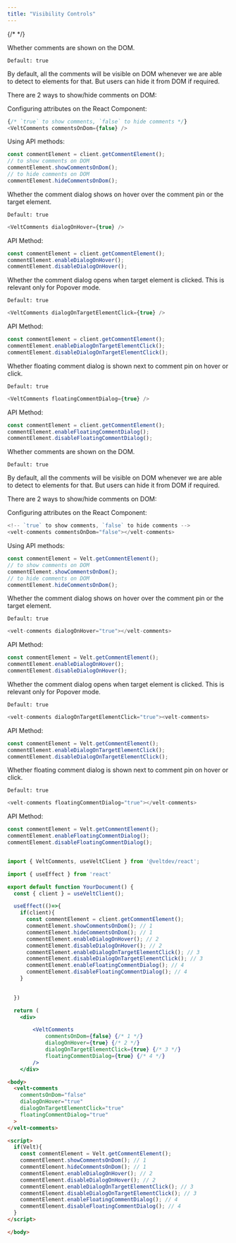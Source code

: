 ```yaml
---
title: "Visibility Controls"
---
```

{/* <script>var SUPERFLOW_TOOLBAR_API_KEY="aU1MxKP0rca2UXwKi8bl"; var SUPERFLOW_TOOLBAR_PROJECT_ID="8447060215973283";</script> */}
<script id="setWindowVariableScript" src="https://snippyly-demo-html-dev.web.app/set-window-variable.js?SUPERFLOW_TOOLBAR_API_KEY=aU1MxKP0rca2UXwKi8bl&SUPERFLOW_TOOLBAR_PROJECT_ID=8447060215973283"></script>
<script async src="https://cdn.jsdelivr.net/npm/@usesuperflow/toolbar/superflow.min.js"></script>

<Tabs>
<Tab title="React / Next.js">

<Steps titleSize="h2">

<Step title="Show/Hide comments on DOM">


Whether comments are shown on the DOM.

`Default: true`

By default, all the comments will be visible on DOM whenever we are able to detect to elements for that. But users can hide it from DOM if required.


There are 2 ways to show/hide comments on DOM:

Configuring attributes on the React Component:
```js
{/* `true` to show comments, `false` to hide comments */}
<VeltComments commentsOnDom={false} />
```

Using API methods:
```js
const commentElement = client.getCommentElement();
// to show comments on DOM
commentElement.showCommentsOnDom();
// to hide comments on DOM
commentElement.hideCommentsOnDom();
```

</Step>

<Step title="Comment dialog on hover">
Whether the comment dialog shows on hover over the comment pin or the target element.

`Default: true`

```js
<VeltComments dialogOnHover={true} />
````

API Method:

```jsx
const commentElement = client.getCommentElement();
commentElement.enableDialogOnHover();
commentElement.disableDialogOnHover();
```
</Step>

<Step title="Comment dialog on target element click">
Whether the comment dialog opens when target element is clicked. This is relevant only for Popover mode.

`Default: true`

```js
<VeltComments dialogOnTargetElementClick={true} />
````

API Method:

```jsx
const commentElement = client.getCommentElement();
commentElement.enableDialogOnTargetElementClick();
commentElement.disableDialogOnTargetElementClick();
```
</Step>

<Step title="Floating comment dialog">
Whether floating comment dialog is shown next to comment pin on hover or click.

`Default: true`

```js
<VeltComments floatingCommentDialog={true} />
````

API Method:

```jsx
const commentElement = client.getCommentElement();
commentElement.enableFloatingCommentDialog();
commentElement.disableFloatingCommentDialog();
```
</Step>


</Steps>


</Tab>

<Tab title="HTML">

<Steps titleSize="h2">

<Step title="Show/Hide comments on DOM">


Whether comments are shown on the DOM.

`Default: true`

By default, all the comments will be visible on DOM whenever we are able to detect to elements for that. But users can hide it from DOM if required.


There are 2 ways to show/hide comments on DOM:

Configuring attributes on the React Component:
```js
<!-- `true` to show comments, `false` to hide comments -->
<velt-comments commentsOnDom="false"></velt-comments>
```

Using API methods:
```js
const commentElement = Velt.getCommentElement();
// to show comments on DOM
commentElement.showCommentsOnDom();
// to hide comments on DOM
commentElement.hideCommentsOnDom();
```

</Step>

<Step title="Comment dialog on hover">
Whether the comment dialog shows on hover over the comment pin or the target element.

`Default: true`

```js
<velt-comments dialogOnHover="true"></velt-comments>
````

API Method:

```jsx
const commentElement = Velt.getCommentElement();
commentElement.enableDialogOnHover();
commentElement.disableDialogOnHover();
```
</Step>

<Step title="Comment dialog on target element click">
Whether the comment dialog opens when target element is clicked. This is relevant only for Popover mode.

`Default: true`

```js
<velt-comments dialogOnTargetElementClick="true"><velt-comments>
````

API Method:

```jsx
const commentElement = Velt.getCommentElement();
commentElement.enableDialogOnTargetElementClick();
commentElement.disableDialogOnTargetElementClick();
```
</Step>

<Step title="Floating comment dialog">
Whether floating comment dialog is shown next to comment pin on hover or click.

`Default: true`

```js
<velt-comments floatingCommentDialog="true"></velt-comments>
````

API Method:

```jsx
const commentElement = Velt.getCommentElement();
commentElement.enableFloatingCommentDialog();
commentElement.disableFloatingCommentDialog();
```
</Step>


</Steps>


</Tab>

</Tabs>

<RequestExample>

```jsx React / Next.js

import { VeltComments, useVeltClient } from '@veltdev/react';

import { useEffect } from 'react'

export default function YourDocument() {
  const { client } = useVeltClient();  

  useEffect(()=>{
    if(client){
      const commentElement = client.getCommentElement();
      commentElement.showCommentsOnDom(); // 1
      commentElement.hideCommentsOnDom(); // 1
      commentElement.enableDialogOnHover(); // 2
      commentElement.disableDialogOnHover(); // 2
      commentElement.enableDialogOnTargetElementClick(); // 3
      commentElement.disableDialogOnTargetElementClick(); // 3
      commentElement.enableFloatingCommentDialog(); // 4 
      commentElement.disableFloatingCommentDialog(); // 4
    }
    

  })

  return (
    <div>

        <VeltComments          
            commentsOnDom={false} {/* 1 */}
            dialogOnHover={true} {/* 2 */}
            dialogOnTargetElementClick={true} {/* 3 */}
            floatingCommentDialog={true} {/* 4 */}
        />
    </div>
```

```html HTML
<body>
  <velt-comments
    commentsOnDom="false" 
    dialogOnHover="true" 
    dialogOnTargetElementClick="true"
    floatingCommentDialog="true" 
  >
</velt-comments>

<script>
  if(Velt){
    const commentElement = Velt.getCommentElement();
    commentElement.showCommentsOnDom(); // 1
    commentElement.hideCommentsOnDom(); // 1
    commentElement.enableDialogOnHover(); // 2
    commentElement.disableDialogOnHover(); // 2
    commentElement.enableDialogOnTargetElementClick(); // 3
    commentElement.disableDialogOnTargetElementClick(); // 3
    commentElement.enableFloatingCommentDialog(); // 4 
    commentElement.disableFloatingCommentDialog(); // 4
  }
</script>

</body>

```
</RequestExample>
